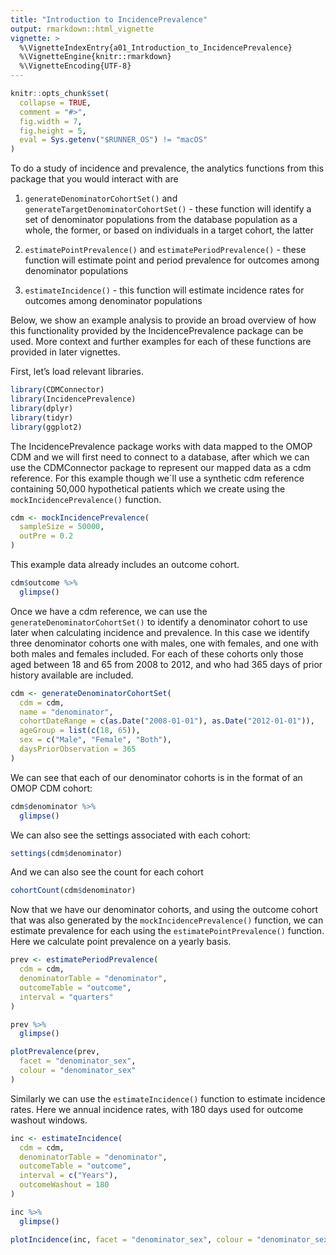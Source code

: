 ---
title: "Introduction to IncidencePrevalence"
output: rmarkdown::html_vignette
vignette: >
  %\VignetteIndexEntry{a01_Introduction_to_IncidencePrevalence}
  %\VignetteEngine{knitr::rmarkdown}
  %\VignetteEncoding{UTF-8}
---

```{r, include = FALSE}
knitr::opts_chunk$set(
  collapse = TRUE,
  comment = "#>",
  fig.width = 7,
  fig.height = 5,
  eval = Sys.getenv("$RUNNER_OS") != "macOS"
)
```

To do a study of incidence and prevalence, the analytics functions from this package that you would interact with are

1) `generateDenominatorCohortSet()` and `generateTargetDenominatorCohortSet()` - these function will identify a set of denominator populations from the database population as a whole, the former, or based on individuals in a target cohort, the latter

2) `estimatePointPrevalence()` and `estimatePeriodPrevalence()` - these function will estimate point and period prevalence for outcomes among denominator populations

3) `estimateIncidence()` - this function will estimate incidence rates for outcomes among denominator populations

Below, we show an example analysis to provide an broad overview of how this functionality provided by the IncidencePrevalence package can be used. More context and further examples for each of these functions are provided in later vignettes.

First, let's load relevant libraries.

```{r, message= FALSE, warning=FALSE}
library(CDMConnector)
library(IncidencePrevalence)
library(dplyr)
library(tidyr)
library(ggplot2)
```

The IncidencePrevalence package works with data mapped to the OMOP CDM and we will first need to connect to a database, after which we can use the CDMConnector package to represent our mapped data as a cdm reference. For this example though we´ll use a synthetic cdm reference containing 50,000 hypothetical patients which we create using the `mockIncidencePrevalence()` function.

```{r, message= FALSE, warning=FALSE}
cdm <- mockIncidencePrevalence(
  sampleSize = 50000,
  outPre = 0.2
)
```

This example data already includes an outcome cohort. 

```{r eval=FALSE}
cdm$outcome %>%
  glimpse()
```

Once we have a cdm reference, we can use the `generateDenominatorCohortSet()` to identify a denominator cohort to use later when calculating incidence and prevalence. In this case we identify three denominator cohorts one with males, one with females, and one with both males and females included. For each of these cohorts only those aged between 18 and 65 from 2008 to 2012, and who had 365 days of prior history available are included.

```{r, message= FALSE, warning=FALSE}
cdm <- generateDenominatorCohortSet(
  cdm = cdm,
  name = "denominator",
  cohortDateRange = c(as.Date("2008-01-01"), as.Date("2012-01-01")),
  ageGroup = list(c(18, 65)),
  sex = c("Male", "Female", "Both"),
  daysPriorObservation = 365
)
```

We can see that each of our denominator cohorts is in the format of an OMOP CDM cohort:

```{r}
cdm$denominator %>%
  glimpse()
```

We can also see the settings associated with each cohort:

```{r}
settings(cdm$denominator)
```

And we can also see the count for each cohort

```{r}
cohortCount(cdm$denominator)
```

Now that we have our denominator cohorts, and using the outcome cohort that was also generated by the `mockIncidencePrevalence()` function, we can estimate prevalence for each using the `estimatePointPrevalence()` function. Here we calculate point prevalence on a yearly basis.

```{r, message= FALSE, warning=FALSE}
prev <- estimatePeriodPrevalence(
  cdm = cdm,
  denominatorTable = "denominator",
  outcomeTable = "outcome",
  interval = "quarters"
)

prev %>%
  glimpse()
```

```{r, message= FALSE, warning=FALSE, echo=FALSE}
plotPrevalence(prev,
  facet = "denominator_sex",
  colour = "denominator_sex"
)
```

Similarly we can use the `estimateIncidence()` function to estimate incidence rates. Here we annual incidence rates, with 180 days used for outcome washout windows.

```{r, message= FALSE, warning=FALSE}
inc <- estimateIncidence(
  cdm = cdm,
  denominatorTable = "denominator",
  outcomeTable = "outcome",
  interval = c("Years"),
  outcomeWashout = 180
)

inc %>%
  glimpse()
```

```{r, message= FALSE, warning=FALSE, echo=FALSE}
plotIncidence(inc, facet = "denominator_sex", colour = "denominator_sex")
```
